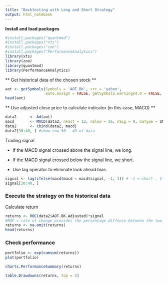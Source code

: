 ```yaml
---
title: "Backtesting with Long and Short Strategy"
output: html_notebook
---
```


**Install and load packages **
```r
#install.packages("quantmod")
#install.packages("xts")
#install.packages("zoo")
#install.packages("PerformanceAnalytics")
library(xts)
library(zoo)
library(quantmod)
library(PerformanceAnalytics)
```


** Get historical data of the chosen stock **
```r
aot <- getSymbols(Symbols = 'AOT.BK', src = 'yahoo', 
                  auto.assign = FALSE, getSymbols.warnings4.0 = FALSE, from = "2016-01-01", to = "2019-01-11")
head(aot)
```

** Use adjusted close price to calculate indicator (in this case, MACD) **
```r
data2      <- Ad(aot)
macd       <- MACD(data2, nFast = 12, nSlow = 26, nSig = 9, maType = SMA, percent = FALSE)
data2      <- cbind(data2, macd)
data2[30:40, ] #show row 30 - 40 of data
```


Trading signal

+ If the MACD signal crossed above the signal line, we long.

+ If the MACD signal crossed below the signal line, we short.

+ Use lag operator to eliminate look ahead bias
```r
signal <- lag(ifelse(macd$macd < macd$signal, -1, 1)) # -1 = short , 1 = long
signal[30:40, ]
```

### Execute the strategy on the historical data

Calculate return
```r
returns <- ROC(data2$AOT.BK.Adjusted)*signal 
#ROC = rate of change provides the percentage diffence between the two closing prices.
returns <- na.omit(returns)
head(returns)
```

### Check performance
```r
portfolio <- exp(cumsum(returns))
plot(portfolio)
```

```r
charts.PerformanceSummary(returns)
```


```r
table.Drawdowns(returns, top = 5)
```

